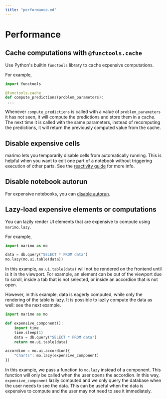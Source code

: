 ```yaml
---
title: "performance.md"
---
```


# Performance

## Cache computations with `@functools.cache`

Use Python's builtin `functools` library to cache expensive computations.

For example,

```python
import functools

@functools.cache
def compute_predictions(problem_parameters):
 ...
```

Whenever `compute_predictions` is called with a value of `problem_parameters`
it has not seen, it will compute the predictions and store them in a cache. The
next time it is called with the same parameters, instead of recomputing the
predictions, it will return the previously computed value from the cache.

## Disable expensive cells

marimo lets you temporarily disable cells from automatically running. This is
helpful when you want to edit one part of a notebook without triggering
execution of other parts. See the
[reactivity guide](/guides/reactivity.md#disabling-cells) for more info.

## Disable notebook autorun

For expensive notebooks, you can [disable autorun](/guides/reactivity.md#runtime-configuration).

## Lazy-load expensive elements or computations

You can lazily render UI elements that are expensive to compute using `marimo.lazy`.

For example,

```python
import marimo as mo

data = db.query("SELECT * FROM data")
mo.lazy(mo.ui.table(data))
```

In this example, `mo.ui.table(data)` will not be rendered on the frontend until is it in the viewport.
For example, an element can be out of the viewport due to scroll, inside a tab that is not selected, or inside an accordion that is not open.

However, in this example, data is eagerly computed, while only the rendering of the table is lazy. It is possible to lazily compute the data as well: see the next example.

```python
import marimo as mo

def expensive_component():
    import time
    time.sleep(1)
    data = db.query("SELECT * FROM data")
    return mo.ui.table(data)

accordion = mo.ui.accordion({
    "Charts": mo.lazy(expensive_component)
})
```

In this example, we pass a function to `mo.lazy` instead of a component. This function will only be called when the user opens the accordion. In this way, `expensive_component` lazily computed and we only query the database when the user needs to see the data. This can be useful when the data is expensive to compute and the user may not need to see it immediately.
